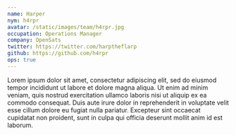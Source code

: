 ```yaml
---
name: Harper
nym: h4rpr
avatar: /static/images/team/h4rpr.jpg
occupation: Operations Manager
company: OpenSats
twitter: https://twitter.com/harptheflarp
github: https://github.com/h4rpr
ops: true
---
```


Lorem ipsum dolor sit amet, consectetur adipiscing elit, sed do eiusmod tempor
incididunt ut labore et dolore magna aliqua. Ut enim ad minim veniam, quis
nostrud exercitation ullamco laboris nisi ut aliquip ex ea commodo consequat.
Duis aute irure dolor in reprehenderit in voluptate velit esse cillum dolore eu
fugiat nulla pariatur. Excepteur sint occaecat cupidatat non proident, sunt in
culpa qui officia deserunt mollit anim id est laborum.
